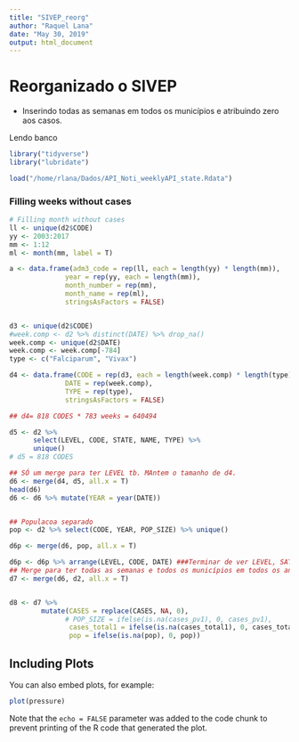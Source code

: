 ```yaml
---
title: "SIVEP_reorg"
author: "Raquel Lana"
date: "May 30, 2019"
output: html_document
---
```


# Reorganizado o SIVEP 
- Inserindo todas as semanas em todos os municípios e atribuindo zero aos casos.

Lendo banco
```r
library("tidyverse")
library("lubridate")

load("/home/rlana/Dados/API_Noti_weeklyAPI_state.Rdata")

```

### Filling weeks without cases
```r
# Filling month without cases
ll <- unique(d2$CODE)
yy <- 2003:2017
mm <- 1:12
ml <- month(mm, label = T)

a <- data.frame(adm3_code = rep(ll, each = length(yy) * length(mm)),
              year = rep(yy, each = length(mm)),
              month_number = rep(mm), 
              month_name = rep(ml),
              stringsAsFactors = FALSE)


d3 <- unique(d2$CODE)
#week.comp <- d2 %>% distinct(DATE) %>% drop_na() 
week.comp <- unique(d2$DATE)
week.comp <- week.comp[-784]
type <- c("Falciparum", "Vivax")

d4 <- data.frame(CODE = rep(d3, each = length(week.comp) * length(type)),
              DATE = rep(week.comp),
              TYPE = rep(type),
              stringsAsFactors = FALSE)

## d4= 818 CODES * 783 weeks = 640494

d5 <- d2 %>%
      select(LEVEL, CODE, STATE, NAME, TYPE) %>%
      unique()
# d5 = 818 CODES

## SÓ um merge para ter LEVEL tb. MAntem o tamanho de d4.
d6 <- merge(d4, d5, all.x = T)
head(d6)
d6 <- d6 %>% mutate(YEAR = year(DATE))


## Populacoa separado
pop <- d2 %>% select(CODE, YEAR, POP_SIZE) %>% unique() 

d6p <- merge(d6, pop, all.x = T)

d6p <- d6p %>% arrange(LEVEL, CODE, DATE) ###Terminar de ver LEVEL, SATTE e NAME
## Merge para ter todas as semanas e todos os municípios em todos os anos...
d7 <- merge(d6, d2, all.x = T) 


d8 <- d7 %>%
        mutate(CASES = replace(CASES, NA, 0),
              # POP_SIZE = ifelse(is.na(cases_pv1), 0, cases_pv1),
               cases_total1 = ifelse(is.na(cases_total1), 0, cases_total1),
               pop = ifelse(is.na(pop), 0, pop))

```

## Including Plots

You can also embed plots, for example:

```r
plot(pressure)
```

Note that the `echo = FALSE` parameter was added to the code chunk to prevent printing of the R code that generated the plot.
